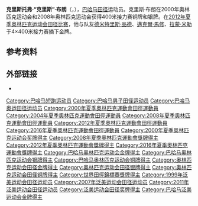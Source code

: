 {{Otheruses|克里斯·布朗}}
{{expand|time=2015-09-24T08:36:01+00:00}}
{{refimprove|time=2015-09-24T08:36:01+00:00}}
{{Infobox sportsperson
| name=克里斯·布朗<br />Chris Brown
| image= Chris Brown Doha 2010 cropped.jpg
| image_size=190px
| caption= 克里斯·布朗在2010年世界田径锦标赛
| birth_date= {{birth date and age|df=yes|1978|10|15}}
| birth_place= 
| height={{height|m=1.78}}
| weight={{Unit weight|kg|75}}
| country= {{BAH}}
| sport =田径
| event=[[400米|400米]]、4×400米接力
| medaltemplates =
{{MedalCompetition|[[奥林匹克运动会|奥林匹克运动会]]}}
{{Medal|Gold|[[2012年夏季奥林匹克运动会|2012 伦敦]]|[[2012年夏季奧林匹克運動會田徑男子4×400公尺接力賽|4×400米]]}}
{{Medal|Silver|[[2008年夏季奥林匹克运动会|2008 北京]]|[[2008年夏季奥林匹克运动会|4×400米]]}}
{{MedalBronze| [[2000年夏季奥林匹克运动会|2000 悉尼]] | [[2000年夏季奥林匹克运动会|4×400米]]}}
{{Medal|Competition|[[世界田径锦标赛|世界田径锦标赛]]}}
{{Medal|Gold|[[2001年世界田径锦标赛|2001 埃德蒙顿]]|4×400米}}
{{Medal|Silver|[[2005年世界田径锦标赛|2005 赫尔辛基]]|4×400米}}
{{Medal|Silver|[[2007年世界田径锦标赛|2007 大阪]]|4×400米}}
{{Medal|Bronze|[[2003年世界田径锦标赛|2003 巴黎]]|4×400米}}
}}
'''克里斯托弗·“克里斯”·布朗'''（{{lang-en|'''Christopher "Chris" Brown'''}}，{{bd|1978年|10月15日||}}），[[巴哈马|巴哈马]][[田径|田径]]运动员。克里斯·布朗在2000年奥林匹克运动会和2008年奥林匹克运动会获得400米接力赛铜牌和银牌。在[[2012年夏季奥林匹克运动会田径比赛|2012年夏季奥林匹克运动会田径比赛]]，他与队友[[德米特里斯·品德|德米特里斯·品德]]、[[邁克爾·馬修|邁克爾·馬修]]、[[拉蒙·米勒|拉蒙·米勒]]于4×400米接力赛摘下金牌。

== 参考资料 ==
{{Reflist}}

== 外部链接 ==
* {{iaaf name|id=171732|name=Chris Brown}}

{{commons category|Chris Brown (athlete)}}
{{奥林匹克运动会田径比赛男子4×400米接力冠军}}
{{泛美运动会田径比赛男子400米冠军}}

{{Authority control}}
{{DEFAULTSORT:Brown, Chris}}
[[Category:巴哈马短跑运动员|Category:巴哈马短跑运动员]]
[[Category:巴哈马男子田径运动员|Category:巴哈马男子田径运动员]]
[[Category:巴哈马奥运田径运动员|Category:巴哈马奥运田径运动员]]
[[Category:2000年夏季奧林匹克運動會田徑運動員|Category:2000年夏季奧林匹克運動會田徑運動員]]
[[Category:2004年夏季奧林匹克運動會田徑運動員|Category:2004年夏季奧林匹克運動會田徑運動員]]
[[Category:2008年夏季奧林匹克運動會田徑運動員|Category:2008年夏季奧林匹克運動會田徑運動員]]
[[Category:2012年夏季奧林匹克運動會田徑運動員|Category:2012年夏季奧林匹克運動會田徑運動員]]
[[Category:2016年夏季奧林匹克運動會田徑運動員|Category:2016年夏季奧林匹克運動會田徑運動員]]
[[Category:2000年夏季奥林匹克运动会奖牌得主|Category:2000年夏季奥林匹克运动会奖牌得主]]
[[Category:2008年夏季奧林匹克運動會獎牌得主|Category:2008年夏季奧林匹克運動會獎牌得主]]
[[Category:2012年夏季奧林匹克運動會獎牌得主|Category:2012年夏季奧林匹克運動會獎牌得主]]
[[Category:2016年夏季奧林匹克運動會獎牌得主|Category:2016年夏季奧林匹克運動會獎牌得主]]
[[Category:巴哈马奥林匹克运动会金牌得主|Category:巴哈马奥林匹克运动会金牌得主]]
[[Category:巴哈马奥林匹克运动会银牌得主|Category:巴哈马奥林匹克运动会银牌得主]]
[[Category:巴哈马奥林匹克运动会铜牌得主|Category:巴哈马奥林匹克运动会铜牌得主]]
[[Category:奥林匹克运动会田径金牌得主|Category:奥林匹克运动会田径金牌得主]]
[[Category:奥林匹克运动会田径银牌得主|Category:奥林匹克运动会田径银牌得主]]
[[Category:奥林匹克运动会田径铜牌得主|Category:奥林匹克运动会田径铜牌得主]]
[[Category:世界田徑錦標賽獎牌得主|Category:世界田徑錦標賽獎牌得主]]
[[Category:1999年泛美运动会田径运动员|Category:1999年泛美运动会田径运动员]]
[[Category:2007年泛美运动会田径运动员|Category:2007年泛美运动会田径运动员]]
[[Category:2011年泛美运动会田径运动员|Category:2011年泛美运动会田径运动员]]
[[Category:泛美运动会田径奖牌得主|Category:泛美运动会田径奖牌得主]]
[[Category:巴哈马泛美运动会金牌得主|Category:巴哈马泛美运动会金牌得主]]